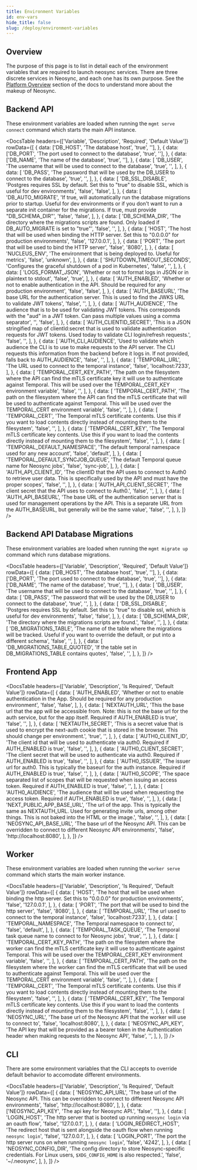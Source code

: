 ```yaml
---
title: Environment Variables
id: env-vars
hide_title: false
slug: /deploy/environment-variables
---
```



## Overview

The purpose of this page is to list in detail each of the environment variables that are required to launch neosync services.
There are three discrete services in Neosync, and each one has its own purpose. See the [Platform Overview](/platform) section of the docs to understand more about the makeup of Neosync.

## Backend API

These environment variables are loaded when running the `mgmt serve connect` command which starts the main API instance.

<DocsTable
  headers={['Variable', 'Description', 'Required', 'Default Value']}
  rowData={[
    {
      data: ['DB_HOST', 'The database host', 'true', ''],
    },
    {
      data: ['DB_PORT', 'The port used to connect to the database', 'true', ''],
    },
    {
      data: ['DB_NAME', 'The name of the database', 'true', ''],
    },
    {
      data: [
        'DB_USER',
        'The username that will be used to connect to the database',
        'true',
        '',
      ],
    },
    {
      data: [
        'DB_PASS',
        'The password that will be used by the DB_USER to connect to the database',
        'true',
        '',
      ],
    },
    {
      data: [
        'DB_SSL_DISABLE',
        'Postgres requires SSL by default. Set this to "true" to disable SSL, which is useful for dev environments',
        'false',
        'false',
      ],
    },
    {
      data: [
        'DB_AUTO_MIGRATE',
        'If true, will automatically run the database migrations prior to startup. Useful for dev environments or if you don\'t want to run a separate init container for the migrations. If true, must provide "DB_SCHEMA_DIR"',
        'false',
        'false',
      ],
    },
    {
      data: [
        'DB_SCHEMA_DIR',
        'The directory where the migrations scripts are found. Only loaded if DB_AUTO_MIGRATE is set to "true"',
        'false',
        '',
      ],
    },
    {
      data: [
        'HOST',
        'The host that will be used when binding the HTTP server. Set this to "0.0.0.0" for production environments',
        'false',
        '127.0.0.1',
      ],
    },
    {
      data: [
        'PORT',
        'The port that will be used to bind the HTTP server',
        'false',
        '8080',
      ],
    },
    {
      data: [
        'NUCLEUS_ENV',
        'The environment that is being deployed to. Useful for metrics',
        'false',
        'unknown',
      ],
    },
    {
      data: [
        'SHUTDOWN_TIMEOUT_SECONDS',
        'Configures the graceful shutdown of a pod in Kubernetes',
        'false',
        '',
      ],
    },
    {
      data: [
        'LOGS_FORMAT_JSON',
        'Whether or not to format logs in JSON or in plaintext to stdout',
        'false',
        'true',
      ],
    },
    {
      data: [
        'AUTH_ENABLED',
        'Whether or not to enable authentication in the API. Should be required for any production environment',
        'false',
        'false',
      ],
    },
    {
      data: [
        'AUTH_BASEURL',
        'The base URL for the authentication server. This is used to find the JWKS URL to validate JWT tokens',
        'false',
        '',
      ],
    },
    {
      data: [
        'AUTH_AUDIENCE',
        'The audience that is to be used for validating JWT tokens. This corresponds with the "aud" in a JWT token. Can pass multiple values using a comma separator',
        '',
        'false',
      ],
    },
    {
      data: [
        'AUTH_CLIENTID_SECRET',
        'This is a JSON stringified map of clientId:secret that is used to validate authentication requests for JWT tokens. Used today to validate CLI login/refresh requests.',
        'false',
        '',
      ],
    },
    {
      data: [
        'AUTH_CLI_AUDIENCE',
        'Used to validate which audience the CLI is to use to make requests to the API server. The CLI requests this information from the backend before it logs in. If not provided, falls back to AUTH_AUDIENCE',
        'false',
        '',
      ],
    },
    {
      data: [
        'TEMPORAL_URL',
        'The URL used to connect to the temporal instance',
        'false',
        'localhost:7233',
      ],
    },
    {
      data: [
        'TEMPORAL_CERT_KEY_PATH',
        'The path on the filesystem where the API can find the mTLS certificate key it will use to authenticate against Temporal. This will be used over the TEMPORAL_CERT_KEY environment variable',
        'false',
        '',
      ],
    },
    {
      data: [
        'TEMPORAL_CERT_PATH',
        'The path on the filesystem where the API can find the mTLS certificate that will be used to authenticate against Temporal. This will be used over the TEMPORAL_CERT environment variable',
        'false',
        '',
      ],
    },
    {
      data: [
        'TEMPORAL_CERT',
        'The Temporal mTLS certificate contents. Use this if you want to load contents directly instead of mounting them to the filesystem',
        'false',
        '',
      ],
    },
    {
      data: [
        'TEMPORAL_CERT_KEY',
        'The Temporal mTLS certificate key contents. Use this if you want to load the contents directly instead of mounting them to the filesystem',
        'false',
        '',
      ],
    },
    {
      data: [
        'TEMPORAL_DEFAULT_NAMESPACE',
        'The default temporal namespace used for any new account',
        'false',
        'default',
      ],
    },
    {
      data: [
        'TEMPORAL_DEFAULT_SYNCJOB_QUEUE',
        'The default Temporal queue name for Neosync jobs',
        'false',
        'sync-job',
      ],
    },
    {
      data: [
        'AUTH_API_CLIENT_ID',
        'The clientID that the API uses to connect to Auth0 to retrieve user data. This is specifically used by the API and must have the proper scopes',
        'false',
        '',
      ],
    },
    {
      data: [
        'AUTH_API_CLIENT_SECRET',
        'The client secret that the API uses to connect to Auth0.',
        'false',
        '',
      ],
    },
    {
      data: [
        'AUTH_API_BASEURL',
        'The base URL of the authentication server that is used for management operations by the API. This is a separate URL from the AUTH_BASEURL, but generally will be the same value',
        'false',
        '',
      ],
    },
  ]}
/>

## Backend API Database Migrations

These environment variables are loaded when running the `mgmt migrate up` command which runs database migrations.

<DocsTable
  headers={['Variable', 'Description', 'Required', 'Default Value']}
  rowData={[
    {
      data: ['DB_HOST', 'The database host', 'true', ''],
    },
    {
      data: ['DB_PORT', 'The port used to connect to the database', 'true', ''],
    },
    {
      data: ['DB_NAME', 'The name of the database', 'true', ''],
    },
    {
      data: [
        'DB_USER',
        'The username that will be used to connect to the database',
        'true',
        '',
      ],
    },
    {
      data: [
        'DB_PASS',
        'The password that will be used by the DB_USER to connect to the database',
        'true',
        '',
      ],
    },
    {
      data: [
        'DB_SSL_DISABLE',
        'Postgres requires SSL by default. Set this to "true" to disable ssl, which is useful for dev environments',
        'false',
        'false',
      ],
    },
    {
      data: [
        'DB_SCHEMA_DIR',
        'The directory where the migrations scripts are found.',
        'false',
        '',
      ],
    },
    {
      data: [
        'DB_MIGRATIONS_TABLE',
        'The name of the table where the migrations will be tracked. Useful if you want to override the default, or put into a different schema',
        'false',
        '',
      ],
    },
    {
      data: [
        'DB_MIGRATIONS_TABLE_QUOTED',
        'If the table set in DB_MIGRATIONS_TABLE contains quotes',
        'false',
        '',
      ],
    },
  ]}
/>

## Frontend App

<DocsTable
  headers={['Variable', 'Description', 'Is Required', 'Default Value']}
  rowData={[
    {
      data: [
        'AUTH_ENABLED',
        'Whether or not to enable authentication in the App. Should be required for any production environment',
        'false',
        'false',
      ],
    },
    {
      data: [
        'NEXTAUTH_URL',
        'This the base url that the app will be accessible from. Note: this is not the base url for the auth service, but for the app itself. Required if AUTH_ENABLED is true',
        'false',
        '',
      ],
    },
    {
      data: [
        'NEXTAUTH_SECRET',
        'This is a secret value that is used to encrypt the next-auth cookie that is stored in the browser. This should change per environment.',
        'true',
        '',
      ],
    },
    {
      data: [
        'AUTH0_CLIENT_ID',
        'The client id that will be used to authenticate via auth0. Required if AUTH_ENABLED is true',
        'false',
        '',
      ],
    },
    {
      data: [
        'AUTH0_CLIENT_SECRET',
        'The client secret that will be used to authenticate via auth0. Required if AUTH_ENABLED is true',
        'false',
        '',
      ],
    },
    {
      data: [
        'AUTH0_ISSUER',
        'The issuer url for auth0. This is typically the baseurl for the auth instance. Required if AUTH_ENABLED is true',
        'false',
        '',
      ],
    },
    {
      data: [
        'AUTH0_SCOPE',
        'The space separated list of scopes that will be requested when issuing an access token. Required if AUTH_ENABLED is true',
        'false',
        '',
      ],
    },
    {
      data: [
        'AUTH0_AUDIENCE',
        'The audience that will be used when requesting the access token. Required if AUTH_ENABLED is true',
        'false',
        '',
      ],
    },
    {
      data: [
        'NEXT_PUBLIC_APP_BASE_URL',
        'The url of the app. This is typically the same as NEXTAUTH_URL. Used for generating invite urls, among other things. This is not baked into the HTML or the image.',
        'false',
        '',
      ],
    },
    {
      data: [
        'NEOSYNC_API_BASE_URL',
        'The base url of the Neosync API. This can be overridden to connect to different Neosync API environments',
        'false',
        'http://localhost:8080',
      ],
    },
  ]}
/>

## Worker

These environment variables are loaded when running the `worker serve` command which starts the main worker instance.

<DocsTable
  headers={['Variable', 'Description', 'Is Required', 'Default Value']}
  rowData={[
    {
      data: [
        'HOST',
        'The host that will be used when binding the http server. Set this to "0.0.0.0" for production environments',
        'false',
        '127.0.0.1',
      ],
    },
    {
      data: [
        'PORT',
        'The port that will be used to bind the http server',
        'false',
        '8080',
      ],
    },
    {
      data: [
        'TEMPORAL_URL',
        'The url used to connect to the temporal instance',
        'false',
        'localhost:7233',
      ],
    },
    {
      data: [
        'TEMPORAL_NAMESPACE',
        'The Temporal namespace to connect to',
        'false',
        'default',
      ],
    },
    {
      data: [
        'TEMPORAL_TASK_QUEUE',
        'The Temporal task queue name to connect to for Neosync jobs',
        'true',
        '',
      ],
    },
    {
      data: [
        'TEMPORAL_CERT_KEY_PATH',
        'The path on the filesystem where the worker can find the mTLS certificate key it will use to authenticate against Temporal. This will be used over the TEMPORAL_CERT_KEY environment variable',
        'false',
        '',
      ],
    },
    {
      data: [
        'TEMPORAL_CERT_PATH',
        'The path on the filesystem where the worker can find the mTLS certificate that will be used to authenticate against Temporal. This will be used over the TEMPORAL_CERT environment variable',
        'false',
        '',
      ],
    },
    {
      data: [
        'TEMPORAL_CERT',
        'The Temporal mTLS certificate contents. Use this if you want to load contents directly instead of mounting them to the filesystem',
        'false',
        '',
      ],
    },
    {
      data: [
        'TEMPORAL_CERT_KEY',
        'The Temporal mTLS certificate key contents. Use this if you want to load the contents directly instead of mounting them to the filesystem',
        'false',
        '',
      ],
    },
    {
      data: [
        'NEOSYNC_URL',
        'The base url of the Neosync API that the worker will use to connect to',
        'false',
        'localhost:8080',
      ],
    },
    {
      data: [
        'NEOSYNC_API_KEY',
        'The API key that will be provided as a bearer token in the Authentication header when making requests to the Neosync API',
        'false',
        '',
      ],
    },
  ]}
/>

## CLI

There are some environment variables that the CLI accepts to override default behavior to accomodate different environments.

<DocsTable
  headers={['Variable', 'Description', 'Is Required', 'Default Value']}
  rowData={[
    {
      data: [
        'NEOSYNC_API_URL',
        'The base url of the Neosync API. This can be overridden to connect to different Neosync API environments',
        'false',
        'http://localhost:8080',
      ],
    },
    {
      data: ['NEOSYNC_API_KEY', 'The api key for Neosync API.', 'false', ''],
    },
    {
      data: [
        'LOGIN_HOST',
        'The http server that is booted up running `neosync login` via an oauth flow',
        'false',
        '127.0.0.1',
      ],
    },
    {
      data: [
        'LOGIN_REDIRECT_HOST',
        'The redirect host that is sent alongside the oauth flow when running `neosync login`',
        'false',
        '127.0.0.1',
      ],
    },
    {
      data: [
        'LOGIN_PORT',
        'The port the http server runs on when running `neosync login`',
        'false',
        '4242',
      ],
    },
    {
      data: [
        'NEOSYNC_CONFIG_DIR',
        'The config directory to store Neosync-specific credentials. For Linux users, `$XDG_CONFIG_HOME` is also respected.',
        'false',
        '~/.neosync',
      ],
    },
  ]}
/>
